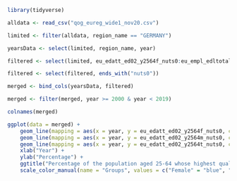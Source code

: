 
```r
library(tidyverse)

alldata <- read_csv("qog_eureg_wide1_nov20.csv")

limited <- filter(alldata, region_name == "GERMANY")

yearsData <- select(limited, region_name, year)

filtered <- select(limited, eu_edatt_ed02_y2564f_nuts0:eu_empl_edltotal_nuts0)

filtered <- select(filtered, ends_with("nuts0"))

merged <- bind_cols(yearsData, filtered)

merged <- filter(merged, year >= 2000 & year < 2019)

colnames(merged)
```

```r
ggplot(data = merged) +
    geom_line(mapping = aes(x = year, y = eu_edatt_ed02_y2564f_nuts0, color = "Female")) +
    geom_line(mapping = aes(x = year, y = eu_edatt_ed02_y2564m_nuts0, color = "Male")) +
    geom_line(mapping = aes(x = year, y = eu_edatt_ed02_y2564t_nuts0, color = "Total")) +
    xlab("Year") +
    ylab("Percentage") +
    ggtitle("Percentage of the population aged 25-64 whose highest qualification is elementary school graduation") +
    scale_color_manual(name = "Groups", values = c("Female" = "blue", "Male" = "red", "Total" = "green"))
```